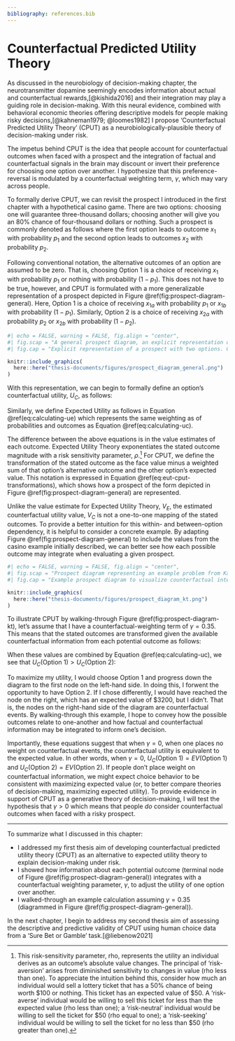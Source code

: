 ```yaml
---
bibliography: references.bib
---
```


# Counterfactual Predicted Utility Theory

As discussed in the neurobiology of decision-making chapter, the neurotransmitter dopamine seemingly encodes information about actual and counterfactual rewards,[@kishida2016] and their integration may play a guiding role in decision-making. With this neural evidence, combined with behavioral economic theories offering descriptive models for people making risky decisions,[@kahneman1979; @loomes1982] I propose 'Counterfactual Predicted Utility Theory' (CPUT) as a neurobiologically-plausible theory of decision-making under risk.

The impetus behind CPUT is the idea that people account for counterfactual outcomes when faced with a prospect and the integration of factual and counterfactual signals in the brain may discount or invert their preference for choosing one option over another. I hypothesize that this preference-reversal is modulated by a counterfactual weighting term, $\gamma$, which may vary across people. 

To formally derive CPUT, we can revisit the prospect I introduced in the first chapter with a hypothetical casino game. There are two options: choosing one will guarantee three-thousand dollars; choosing another will give you an 80% chance of four-thousand dollars or nothing. Such a prospect is commonly denoted as follows where the first option leads to outcome $x_1$ with probability $p_1$ and the second option leads to outcomes $x_2$ with probability $p_2$.

```{=tex}
\begin{equation}
\begin{aligned}
\text{Option 1} &= (x_1, p_1) \\ 
\text{Option 2} &= (x_2, p_2)
\end{aligned}
(\#eq:prospect-notation)
\end{equation}
```

Following conventional notation, the alternative outcomes of an option are assumed to be zero. That is, choosing Option 1 is a choice of receiving $x_1$ with probability $p_1$ or nothing with probability $(1 - p_1)$. This does not have to be true, however, and CPUT is formulated with a more generalizable representation of a prospect depicted in Figure \@ref(fig:prospect-diagram-general). Here, Option 1 is a choice of receiving $x_{1a}$ with probability $p_1$ or $x_{1b}$ with probability $(1 - p_1)$. Similarly, Option 2 is a choice of receiving $x_{2a}$ with probability $p_2$ or $x_{2b}$ with probability $(1 - p_2)$.

```r
#| echo = FALSE, warning = FALSE, fig.align = "center",
#| fig.scap = "A general prospect diagram, an explicit representation of a prospect with two options.",
#| fig.cap = "Explicit representation of a prospect with two options. Choosing option 1 may lead to outcome $x_{1a}$ with probability $p_1$ or outcome $x_{1b}$ with probability $(1 - p_1)$. Choosing option 2 may lead to outcome $x_{2a}$ with probability $p_2$ or outcome $x_{2b}$ with probability $(1 - p_2)$."

knitr::include_graphics(
  here::here("thesis-documents/figures/prospect_diagram_general.png")
)
```

With this representation, we can begin to formally define an option's counterfactual utility, $U_C$, as follows:

```{=tex}
\begin{equation}
\begin{split}
U_{C}(\text{Option 1}) = p_{1} \cdot V_{C}(x_{1a}) + (1 - p_{1}) \cdot V_{C}(x_{1b}) \\ 
U_{C}(\text{Option 2}) = p_{2} \cdot V_{C}(x_{2a}) + (1 - p_{2}) \cdot V_{C}(x_{2b})
\end{split}
(\#eq:calculating-uc) 
\end{equation}
```

Similarly, we define Expected Utility as follows in Equation \@ref(eq:calculating-ue) which represents the same weighting as of probabilities and outcomes as Equation \@ref(eq:calculating-uc). 

```{=tex}
\begin{equation}
\begin{split}
U_{E}(\text{Option 1}) = p_{1} \cdot V_{E}(x_{1}) + (1 - p_{1}) \cdot V_{E}(x_{2}) \\   
U_{E}(\text{Option 2}) = p_{2} \cdot V_{E}(x_{4}) + (1 - p_{2}) \cdot V_{E}(x_{3})
\end{split}
(\#eq:calculating-ue)
\end{equation}
```

The difference between the above equations is in the value estimates of each outcome. Expected Utility Theory exponentiates the stated outcome magnitude with a risk sensitivity parameter, $\rho$.[^cput-1] For CPUT, we define the transformation of the stated outcome as the face value minus a weighted sum of that option's alternative outcome and the other option's expected value. This notation is expressed in Equation \@ref(eq:eut-cput-transformations), which shows how a prospect of the form depicted in Figure \@ref(fig:prospect-diagram-general) are represented.

[^cput-1]: This risk-sensitivity parameter, rho, represents the utility an individual derives as an outcome's absolute value changes. The principal of 'risk-aversion' arises from diminished sensitivity to changes in value (rho less than one). To appreciate the intuition behind this, consider how much an individual would sell a lottery ticket that has a 50% chance of being worth \$100 or nothing. This ticket has an expected value of \$50. A 'risk-averse' individual would be willing to sell this ticket for less than the expected value (rho less than one); a 'risk-neutral' individual would be willing to sell the ticket for \$50 (rho equal to one); a 'risk-seeking' individual would be willing to sell the ticket for no less than \$50 (rho greater than one). 

```{=tex}
\begin{equation}
\begin{split}
\text{EUT:} \\
    V_{E}(x_{1a}) = x_{1a}^\rho \\
    V_{E}(x_{1b}) = x_{1b}^\rho \\
    V_{E}(x_{2a}) = x_{2a}^\rho \\
    V_{E}(x_{2b}) = x_{2b}^\rho
\end{split}
\hspace{3cm}
\begin{split}
\text{CPUT:} \\
    V_{C}(x_{1a}) = x_{1a} - \gamma[x_{1b} + EV(\text{Option 2})] \\
    V_{C}(x_{1b}) = x_{1b} - \gamma[x_{1a} + EV(\text{Option 2})] \\
    V_{C}(x_{2a}) = x_{2a} - \gamma[x_{2b} + EV(\text{Option 1})] \\
    V_{C}(x_{2b}) = x_{2b} - \gamma[x_{2a} + EV(\text{Option 1})]
\end{split}
(\#eq:eut-cput-transformations)
\end{equation}
```

Unlike the value estimate for Expected Utility Theory, $V_E$, the estimated counterfactual utility value, $V_C$ is not a one-to-one mapping of the stated outcomes. To provide a better intuition for this within- and between-option dependency, it is helpful to consider a concrete example. By adapting Figure \@ref(fig:prospect-diagram-general) to include the values from the casino example initially described, we can better see how each possible outcome may integrate when evaluating a given prospect.

```r
#| echo = FALSE, warning = FALSE, fig.align = "center",
#| fig.scap = "Prospect diagram representing an example problem from Kahneman and Tversky (1979).",
#| fig.cap = "Example prospect diagram to visualize counterfactual integration. Choosing option 1 may lead to outcome $\\$3000$ with probability $1.0$ or outcome $\\$0$ with probability $(1 - 1.0)$. Choosing option 2 may lead to outcome $\\$4000$ with probability $0.8$ or outcome $\\$0$ with probability $(1 - 0.8)$. Estimating the counterfactual utility value of possible outcomes are dependent on one-another."

knitr::include_graphics(
  here::here("thesis-documents/figures/prospect_diagram_kt.png")
)
```

To illustrate CPUT by walking-through Figure \@ref(fig:prospect-diagram-kt), let's assume that I have a counterfactual-weighting term of $\gamma = 0.35$. This means that the stated outcomes are transformed given the available counterfactual information from each potential outcome as follows:

```{=tex}
\begin{equation}
\begin{aligned}
V_{C}(\$3000) &= 3000 - 0.35[0 + EV(\text{Option 2})] \\
&= 3000 - 0.35[0 + 3200] \\
&= 1880 \\
V_{C}(\$0) &= 0 - 0.35[3000 + EV(\text{Option 2})] \\
&= 0 - 0.35[3000 + 3200] \\
&= -2170 \\
V_{C}(\$0) &= 0 - 0.35[0 + EV(\text{Option 1})] \\
&= 0 - 0.35[4000 + 3000] \\
&= -2450 \\
V_{C}(\$4000) &= 4000 - 0.35[4000 + EV(\text{Option 1})] \\
&= 4000 - 0.35[0 + 3000] \\
&= 2950 \\
\end{aligned}
(\#eq:cput-transformation-kt-demo)
\end{equation}
```

When these values are combined by Equation \@ref(eq:calculating-uc), we see that $U_C(\text{Option 1}) > U_C(\text{Option 2})$:

```{=tex}
\begin{equation}
\begin{aligned}
U_{C}(\text{Option 1}) &= 1 \cdot 2680 + (1 - 1) \cdot -620) \\ 
&= 1880 \\
U_{C}(\text{Option 2}) &= 0.8 \cdot 3700 + (1 - 0.8) \cdot -700) \\
&= 1870
\end{aligned}
(\#eq:calculating-uc-kt-demo) 
\end{equation}
```

To maximize my utility, I would choose Option 1 and progress down the diagram to the first node on the left-hand side. In doing this, I forwent the opportunity to have Option 2. If I chose differently, I would have reached the node on the right, which has an expected value of \$3200, but I didn't. That is, the nodes on the right-hand side of the diagram are counterfactual events. By walking-through this example, I hope to convey how the possible outcomes relate to one-another and how factual and counterfactual information may be integrated to inform one's decision.

Importantly, these equations suggest that when $\gamma = 0$, when one places no weight on counterfactual events, the counterfactual utility is equivalent to the expected value. In other words, when $\gamma = 0$, $U_C(\text{Option 1}) = EV(\text{Option 1})$ and $U_C(\text{Option 2}) = EV(\text{Option 2})$. If people don't place weight on counterfactual information, we might expect choice behavior to be consistent with maximizing expected value (or, to better compare theories of decision-making, maximizing expected utility). To provide evidence in support of CPUT as a generative theory of decision-making, I will test the hypothesis that $\gamma > 0$ which means that people *do* consider counterfactual outcomes when faced with a risky prospect.

---

To summarize what I discussed in this chapter:

* I addressed my first thesis aim of developing counterfactual predicted utility theory (CPUT) as an alternative to expected utility theory to explain decision-making under risk. 
* I showed how information about each potential outcome (terminal node of Figure \@ref(fig:prospect-diagram-general)) integrates with a counterfactual weighting parameter, $\gamma$, to adjust the utility of one option over another. 
* I walked-through an example calculation assuming $\gamma = 0.35$ (diagrammed in Figure \@ref(fig:prospect-diagram-general)). 

In the next chapter, I begin to address my second thesis aim of assessing the descriptive and predictive validity of CPUT using human choice data from a 'Sure Bet or Gamble' task.[@liebenow2021]
